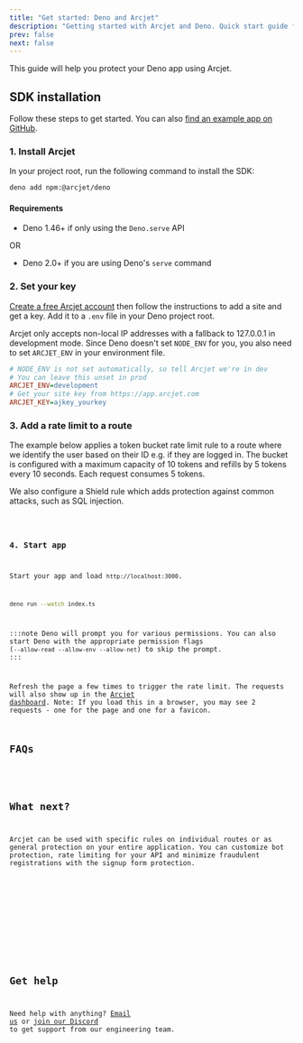 ```yaml
---
title: "Get started: Deno and Arcjet"
description: "Getting started with Arcjet and Deno. Quick start guide for adding rate limiting, bot protection, and email validation to your Deno app."
prev: false
next: false
---
```



This guide will help you protect your Deno app using Arcjet.

<WhatIsArcjet />

## SDK installation

Follow these steps to get started. You can also [find an example app on
GitHub](https://github.com/arcjet/arcjet-js/tree/main/examples/deno-sensitive-info).

### 1. Install Arcjet

In your project root, run the following command to install the SDK:

```bash
deno add npm:@arcjet/deno
```

#### Requirements

- Deno 1.46+ if only using the `Deno.serve` API

OR

- Deno 2.0+ if you are using Deno's `serve` command

### 2. Set your key

[Create a free Arcjet account](https://app.arcjet.com) then follow the
instructions to add a site and get a key. Add it to a `.env` file in your
Deno project root.

Arcjet only accepts non-local IP addresses with a fallback to 127.0.0.1 in
development mode. Since Deno doesn't set `NODE_ENV` for you, you also need to
set `ARCJET_ENV` in your environment file.

```ini title=".env"
# NODE_ENV is not set automatically, so tell Arcjet we're in dev
# You can leave this unset in prod
ARCJET_ENV=development
# Get your site key from https://app.arcjet.com
ARCJET_KEY=ajkey_yourkey
```

### 3. Add a rate limit to a route

The example below applies a token bucket rate limit rule to a route where we
identify the user based on their ID e.g. if they are logged in. The bucket is
configured with a maximum capacity of 10 tokens and refills by 5 tokens every 10
seconds. Each request consumes 5 tokens.

We also configure a Shield rule which adds protection against common attacks,
such as SQL injection.

<Code code={Step3TS} lang="ts" title="/index.ts" />

### 4. Start app

Start your app and load `http://localhost:3000`.

```bash
deno run --watch index.ts
```

:::note
Deno will prompt you for various permissions. You can also start Deno with the
appropriate permission flags (`--allow-read --allow-env --allow-net`) to skip
the prompt.
:::

Refresh the page a few times to trigger the rate limit. The requests will also
show up in the [Arcjet dashboard](https://app.arcjet.com). Note: If you load
this in a browser, you may see 2 requests - one for the page and one for a
favicon.

## FAQs

<FAQs />

## What next?

Arcjet can be used with specific rules on individual routes or as general
protection on your entire application. You can customize bot protection, rate
limiting for your API and minimize fraudulent registrations with the signup form
protection.

<CardGrid>
  <LinkCard
    title="Rate limiting reference"
    href="/rate-limiting/concepts"
    description="Full details about rate limiting."
  />
  <LinkCard
    title="Example app"
    href="https://github.com/arcjet/arcjet-js/blob/main/examples/deno-sensitive-info"
    description="Check out our Deno example code in GitHub."
  ></LinkCard>
  <LinkCard
    title="Arcjet Shield"
    href="/shield/concepts"
    description="Protect your app from common attacks."
  />
  <LinkCard
    title="Bot protection"
    href="/bot-protection/concepts"
    description="Protect your app from bots and scrapers."
  />
  <LinkCard
    title="Email validation"
    href="/email-validation/concepts"
    description="Minimize fraudulent registrations."
  />
  <LinkCard
    title="Signup form protection"
    href="/signup-protection/concepts"
    description="Protect your signup form from abuse."
  />
  <LinkCard
    title="Testing"
    href="/testing"
    description="Write tests for your rules."
  />
</CardGrid>

## Get help

Need help with anything? [Email us](mailto:support@arcjet.com) or [join our
Discord](https://discord.gg/TPra6jqZDC) to get support from our
engineering team.

<Comments />
